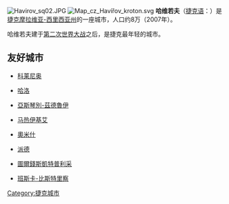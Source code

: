 [[File:Havirov_sq02.JPG|right]]
[[File:Map_cz_Havířov_kroton.svg|right]]
'''哈维若夫'''（[[捷克语|捷克语]]：{{lang|cs|Havířov}}）是[[捷克|捷克]][[摩拉维亚-西里西亚州|摩拉维亚-西里西亚州]]的一座城市，人口约8万（2007年）。

哈维若夫建于[[第二次世界大战|第二次世界大战]]之后，是捷克最年轻的城市。

==友好城市==
* {{ITA}}[[科莱尼奥|科莱尼奥]]
* {{GBR}}[[哈洛|哈洛]]
* {{POL}}[[亞斯琴別-茲德魯伊|亞斯琴別-茲德魯伊]]
* {{LTU}}[[马热伊基艾|马热伊基艾]]
* {{HRV}}[[奧米什|奧米什]]
* {{EST}}[[派德|派德]]
* {{SVK}}[[圖爾錢斯凱特普利采|圖爾錢斯凱特普利采]] 
* {{SVK}}[[班斯卡-比斯特里察|班斯卡-比斯特里察]] 

{{commonscat}}
{{coord|display=title}}
{{normdaten}}
{{DEFAULTSORT:Havířov}}
{{CzechRepublic-geo-stub}}
[[Category:捷克城市|Category:捷克城市]]